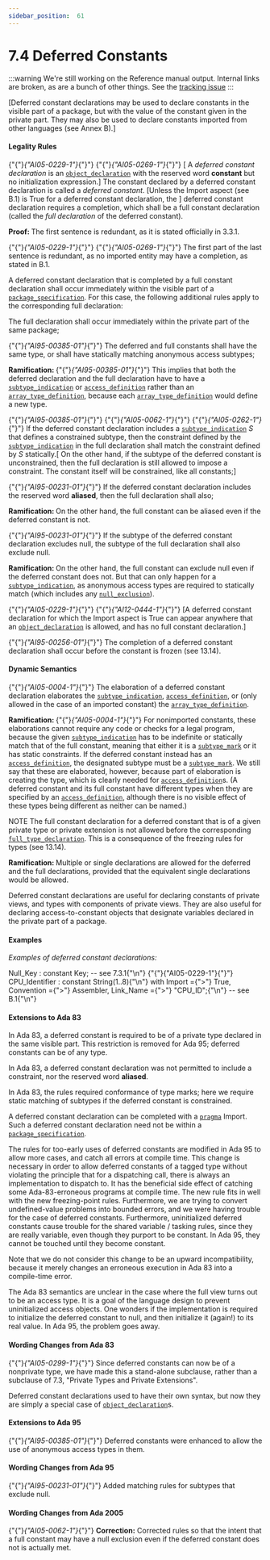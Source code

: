 ---
sidebar_position:  61
---

# 7.4 Deferred Constants

:::warning
We're still working on the Reference manual output.  Internal links are broken,
as are a bunch of other things.
See the [tracking issue](https://github.com/ada-lang-io/ada-lang-io/issues/20)
:::


<p>[Deferred constant declarations may be used to declare constants in the visible part of a package, but with the value of the constant given in the private part. They may also be used to declare constants imported from other languages (see Annex B).] </p>

#### Legality Rules

<p>{"{"}<em>{"AI05-0229-1"}</em>{"}"} {"{"}<em>{"AI05-0269-1"}</em>{"}"} [ A <em>deferred constant declaration</em> is an <code><a href="../AA-3/AA-3.3#S0032">object_declaration</a></code> with the reserved word <strong>constant</strong> but no initialization expression.] The constant declared by a deferred constant declaration is called a <em>deferred constant</em>. [Unless the Import aspect (see B.1) is True for a deferred constant declaration, the ] deferred constant declaration requires a completion, which shall be a full constant declaration (called the <em>full declaration</em> of the deferred constant). </p>
<Admonition type="note">
<p><strong>Proof: </strong>The first sentence is redundant, as it is stated officially in 3.3.1.</p></Admonition>

<Admonition type="note">
<p>{"{"}<em>{"AI05-0229-1"}</em>{"}"} {"{"}<em>{"AI05-0269-1"}</em>{"}"} The first part of the last sentence is redundant, as no imported entity may have a completion, as stated in B.1. </p></Admonition>

<p>A deferred constant declaration that is completed by a full constant declaration shall occur immediately within the visible part of a <code><a href="../AA-7/AA-7.1#S0230">package_specification</a></code>. For this case, the following additional rules apply to the corresponding full declaration: </p>
<p>The full declaration shall occur immediately within the private part of the same package;</p>
<p>{"{"}<em>{"AI95-00385-01"}</em>{"}"} The deferred and full constants shall have the same type, or shall have statically matching anonymous access subtypes; </p>
<Admonition type="note">
<p><strong>Ramification: </strong>{"{"}<em>{"AI95-00385-01"}</em>{"}"} This implies that both the deferred declaration and the full declaration have to have a <code><a href="../AA-3/AA-3.2#S0027">subtype_indication</a></code> or <code><a href="../AA-3/AA-3.10#S0084">access_definition</a></code> rather than an <code><a href="../AA-3/AA-3.6#S0051">array_type_definition</a></code>, because each <code><a href="../AA-3/AA-3.6#S0051">array_type_definition</a></code> would define a new type. </p></Admonition>

<p>{"{"}<em>{"AI95-00385-01"}</em>{"}"} {"{"}<em>{"AI05-0062-1"}</em>{"}"} {"{"}<em>{"AI05-0262-1"}</em>{"}"} If the deferred constant declaration includes a <code><a href="../AA-3/AA-3.2#S0027">subtype_indication</a></code> <em>S</em> that defines a constrained subtype, then the constraint defined by the <code><a href="../AA-3/AA-3.2#S0027">subtype_indication</a></code> in the full declaration shall match the constraint defined by <em>S</em> statically.[ On the other hand, if the subtype of the deferred constant is unconstrained, then the full declaration is still allowed to impose a constraint. The constant itself will be constrained, like all constants;]</p>
<p>{"{"}<em>{"AI95-00231-01"}</em>{"}"} If the deferred constant declaration includes the reserved word <strong>aliased</strong>, then the full declaration shall also; </p>
<Admonition type="note">
<p><strong>Ramification: </strong>On the other hand, the full constant can be aliased even if the deferred constant is not. </p></Admonition>

<p>{"{"}<em>{"AI95-00231-01"}</em>{"}"} If the subtype of the deferred constant declaration excludes null, the subtype of the full declaration shall also exclude null. </p>
<Admonition type="note">
<p><strong>Ramification: </strong>On the other hand, the full constant can exclude null even if the deferred constant does not. But that can only happen for a <code><a href="../AA-3/AA-3.2#S0027">subtype_indication</a></code>, as anonymous access types are required to statically match (which includes any <code><a href="../AA-3/AA-3.10#S0083">null_exclusion</a></code>). </p></Admonition>

<p>{"{"}<em>{"AI05-0229-1"}</em>{"}"} {"{"}<em>{"AI12-0444-1"}</em>{"}"} [A deferred constant declaration for which the Import aspect is True can appear anywhere that an <code><a href="../AA-3/AA-3.3#S0032">object_declaration</a></code> is allowed, and has no full constant declaration.]</p>
<p>{"{"}<em>{"AI95-00256-01"}</em>{"}"} The completion of a deferred constant declaration shall occur before the constant is frozen (see 13.14).</p>

#### Dynamic Semantics

<p>{"{"}<em>{"AI05-0004-1"}</em>{"}"} The elaboration of a deferred constant declaration elaborates the <code><a href="../AA-3/AA-3.2#S0027">subtype_indication</a></code>, <code><a href="../AA-3/AA-3.10#S0084">access_definition</a></code>, or (only allowed in the case of an imported constant) the <code><a href="../AA-3/AA-3.6#S0051">array_type_definition</a></code>. </p>
<Admonition type="note">
<p><strong>Ramification: </strong>{"{"}<em>{"AI05-0004-1"}</em>{"}"} For nonimported constants, these elaborations cannot require any code or checks for a legal program, because the given <code><a href="../AA-3/AA-3.2#S0027">subtype_indication</a></code> has to be indefinite or statically match that of the full constant, meaning that either it is a <code><a href="../AA-3/AA-3.2#S0028">subtype_mark</a></code> or it has static constraints. If the deferred constant instead has an <code><a href="../AA-3/AA-3.10#S0084">access_definition</a></code>, the designated subtype must be a <code><a href="../AA-3/AA-3.2#S0028">subtype_mark</a></code>. We still say that these are elaborated, however, because part of elaboration is creating the type, which is clearly needed for <code><a href="../AA-3/AA-3.10#S0084">access_definition</a></code>s. (A deferred constant and its full constant have different types when they are specified by an <code><a href="../AA-3/AA-3.10#S0084">access_definition</a></code>, although there is no visible effect of these types being different as neither can be named.) </p></Admonition>

<Admonition type="note">
<p>NOTE   The full constant declaration for a deferred constant that is of a given private type or private extension is not allowed before the corresponding <code><a href="../AA-3/AA-3.2#S0024">full_type_declaration</a></code>. This is a consequence of the freezing rules for types (see 13.14). </p></Admonition>

<Admonition type="note">
<p><strong>Ramification: </strong>Multiple or single declarations are allowed for the deferred and the full declarations, provided that the equivalent single declarations would be allowed.</p></Admonition>

<Admonition type="note">
<p>Deferred constant declarations are useful for declaring constants of private views, and types with components of private views. They are also useful for declaring access-to-constant objects that designate variables declared in the private part of a package. </p></Admonition>


#### Examples

<p><em>Examples of deferred constant declarations:</em> </p>
<CodeBlock>
Null_Key : constant Key;      -- see 7.3.1{"\n"}
</CodeBlock>

<CodeBlock>
{"{"}{"AI05-0229-1"}{"}"} CPU_Identifier : constant String(1..8){"\n"}   with Import ={">"} True, Convention ={">"} Assembler, Link_Name ={">"} "CPU_ID";{"\n"}                              -- see B.1{"\n"}
</CodeBlock>


#### Extensions to Ada 83

<Admonition type="note">
<p>In Ada 83, a deferred constant is required to be of a private type declared in the same visible part. This restriction is removed for Ada 95; deferred constants can be of any type.</p></Admonition>

<Admonition type="note">
<p>In Ada 83, a deferred constant declaration was not permitted to include a constraint, nor the reserved word <strong>aliased</strong>.</p></Admonition>

<Admonition type="note">
<p>In Ada 83, the rules required conformance of type marks; here we require static matching of subtypes if the deferred constant is constrained.</p></Admonition>

<Admonition type="note">
<p>A deferred constant declaration can be completed with a <code><a href="../AA-2/AA-2.8#S0019">pragma</a></code> Import. Such a deferred constant declaration need not be within a <code><a href="../AA-7/AA-7.1#S0230">package_specification</a></code>.</p></Admonition>

<Admonition type="note">
<p>The rules for too-early uses of deferred constants are modified in Ada 95 to allow more cases, and catch all errors at compile time. This change is necessary in order to allow deferred constants of a tagged type without violating the principle that for a dispatching call, there is always an implementation to dispatch to. It has the beneficial side effect of catching some Ada-83-erroneous programs at compile time. The new rule fits in well with the new freezing-point rules. Furthermore, we are trying to convert undefined-value problems into bounded errors, and we were having trouble for the case of deferred constants. Furthermore, uninitialized deferred constants cause trouble for the shared variable / tasking rules, since they are really variable, even though they purport to be constant. In Ada 95, they cannot be touched until they become constant.</p></Admonition>

<Admonition type="note">
<p>Note that we do not consider this change to be an upward incompatibility, because it merely changes an erroneous execution in Ada 83 into a compile-time error.</p></Admonition>

<Admonition type="note">
<p>The Ada 83 semantics are unclear in the case where the full view turns out to be an access type. It is a goal of the language design to prevent uninitialized access objects. One wonders if the implementation is required to initialize the deferred constant to null, and then initialize it (again!) to its real value. In Ada 95, the problem goes away. </p></Admonition>


#### Wording Changes from Ada 83

<Admonition type="note">
<p>{"{"}<em>{"AI05-0299-1"}</em>{"}"} Since deferred constants can now be of a nonprivate type, we have made this a stand-alone subclause, rather than a subclause of 7.3, "Private Types and Private Extensions".</p></Admonition>

<Admonition type="note">
<p>Deferred constant declarations used to have their own syntax, but now they are simply a special case of <code><a href="../AA-3/AA-3.3#S0032">object_declaration</a></code>s. </p></Admonition>


#### Extensions to Ada 95

<Admonition type="note">
<p>{"{"}<em>{"AI95-00385-01"}</em>{"}"} Deferred constants were enhanced to allow the use of anonymous access types in them. </p></Admonition>


#### Wording Changes from Ada 95

<Admonition type="note">
<p>{"{"}<em>{"AI95-00231-01"}</em>{"}"} Added matching rules for subtypes that exclude null. </p></Admonition>


#### Wording Changes from Ada 2005

<Admonition type="note">
<p>{"{"}<em>{"AI05-0062-1"}</em>{"}"} <strong>Correction:</strong> Corrected rules so that the intent that a full constant may have a null exclusion even if the deferred constant does not is actually met. </p></Admonition>


